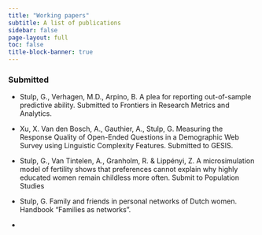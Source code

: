```yaml
---
title: "Working papers"
subtitle: A list of publications
sidebar: false
page-layout: full
toc: false
title-block-banner: true
---
```



### Submitted

* Stulp, G., Verhagen, M.D., Arpino, B. A plea for reporting out-of-sample predictive ability. Submitted to Frontiers in Research Metrics and Analytics. 

* Xu, X. Van den Bosch, A., Gauthier, A., Stulp, G. Measuring the Response Quality of Open-Ended Questions in a Demographic Web Survey using Linguistic Complexity Features. Submitted to GESIS. 

* Stulp, G., Van Tintelen, A., Granholm, R. & Lippényi, Z. A microsimulation model of fertility shows that preferences cannot explain why highly educated women remain childless more often. Submit to Population Studies

* Stulp, G. Family and friends in personal networks of Dutch women. Handbook "Families as networks".

* 

